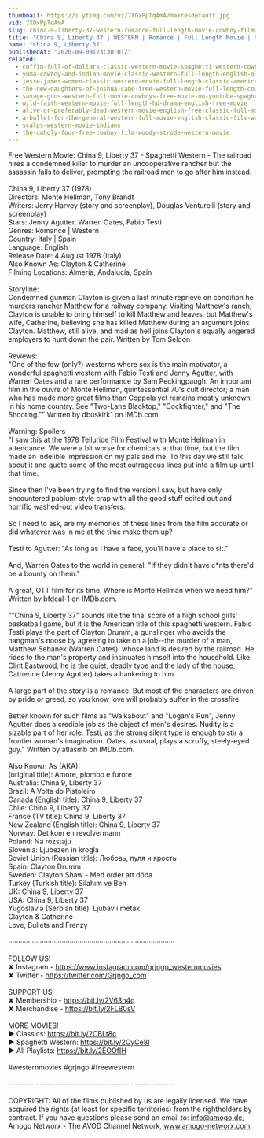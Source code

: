 ```yaml
---
thumbnail: https://i.ytimg.com/vi/7XOxPpTqAmA/maxresdefault.jpg
vid: 7XOxPpTqAmA
slug: china-9-liberty-37-western-romance-full-length-movie-cowboy-film-wild-west
title: "China 9, Liberty 37 | WESTERN | Romance | Full Length Movie | Cowboy Film | Wild West"
name: "China 9, Liberty 37"
publishedAt: "2020-09-08T23:30:01Z"
related:
  - coffin-full-of-dollars-classic-western-movie-spaghetti-western-cowboys-full-movies
  - yuma-cowboy-and-indian-movie-classic-western-full-length-english-old-wild-west
  - jesse-james-women-classic-western-movie-full-length-classic-american-cowboy-film-english
  - the-new-daughters-of-joshua-cabe-free-western-movie-full-length-cowboy-film
  - savage-guns-western-full-movie-cowboys-free-movie-on-youtube-spaghetti-western
  - wild-faith-western-movie-full-length-hd-drama-english-free-movie
  - alive-or-preferably-dead-western-movie-english-free-classic-full-movie
  - a-bullet-for-the-general-western-full-movie-english-classic-film-watchfree-cowboyfilm
  - scalps-western-movie-indians
  - the-unholy-four-free-cowboy-film-woody-strode-western-movie
---
```


Free Western Movie: China 9, Liberty 37 - Spaghetti Western - The railroad hires a condemned killer to murder an uncooperative rancher but the assassin fails to deliver, prompting the railroad men to go after him instead. <br />
<br />
China 9, Liberty 37 (1978)<br />
Directors: Monte Hellman, Tony Brandt<br />
Writers: Jerry Harvey (story and screenplay), Douglas Venturelli (story and screenplay) <br />
Stars: Jenny Agutter, Warren Oates, Fabio Testi <br />
Genres: Romance | Western <br />
Country: Italy | Spain<br />
Language: English<br />
Release Date: 4 August 1978 (Italy) <br />
Also Known As: Clayton & Catherine <br />
Filming Locations: Almería, Andalucía, Spain <br />
<br />
Storyline:<br />
Condemned gunman Clayton is given a last minute reprieve on condition he murders rancher Matthew for a railway company. Visiting Matthew's ranch, Clayton is unable to bring himself to kill Matthew and leaves, but Matthew's wife, Catherine, believing she has killed Matthew during an argument joins Clayton. Matthew, still alive, and mad as hell joins Clayton's equally angered employers to hunt down the pair. Written by Tom Seldon<br />
<br />
Reviews:<br />
"One of the few (only?) westerns where sex is the main motivator, a wonderful spaghetti western with Fabio Testi and Jenny Agutter, with Warren Oates and a rare performance by Sam Peckingpaugh. An important film in the ouvre of Monte Hellman, quintessential 70's cult director; a man who has made more great films than Coppola yet remains mostly unknown in his home country. See "Two-Lane Blacktop," "Cockfighter," and "The Shooting."" Written by dbuskirk1 on IMDb.com.<br />
<br />
Warning: Spoilers<br />
"I saw this at the 1978 Telluride Film Festival with Monte Hellman in attendance. We were a bit worse for chemicals at that time, but the film made an indelible impression on my pals and me. To this day we still talk about it and quote some of the most outrageous lines put into a film up until that time.<br />
<br />
Since then I've been trying to find the version I saw, but have only encountered pablum-style crap with all the good stuff edited out and horrific washed-out video transfers.<br />
<br />
So I need to ask, are my memories of these lines from the film accurate or did whatever was in me at the time make them up?<br />
<br />
Testi to Agutter: "As long as I have a face, you'll have a place to sit."<br />
<br />
And, Warren Oates to the world in general: "If they didn't have c*nts there'd be a bounty on them."<br />
<br />
A great, OTT film for its time. Where is Monte Hellman when we need him?" Written by bfdeal-1 on IMDb.com.<br />
<br />
""China 9, Liberty 37" sounds like the final score of a high school girls' basketball game, but it is the American title of this spaghetti western. Fabio Testi plays the part of Clayton Drumm, a gunslinger who avoids the hangman's noose by agreeing to take on a job--the murder of a man, Matthew Sebanek (Warren Oates), whose land is desired by the railroad. He rides to the man's property and insinuates himself into the household. Like Clint Eastwood, he is the quiet, deadly type and the lady of the house, Catherine (Jenny Agutter) takes a hankering to him.<br />
<br />
A large part of the story is a romance. But most of the characters are driven by pride or greed, so you know love will probably suffer in the crossfire.<br />
<br />
Better known for such films as "Walkabout" and "Logan's Run", Jenny Agutter does a credible job as the object of men's desires. Nudity is a sizable part of her role. Testi, as the strong silent type is enough to stir a frontier woman's imagination. Oates, as usual, plays a scruffy, steely-eyed guy." Written by atlasmb on IMDb.com.<br />
<br />
Also Known As (AKA):<br />
(original title): Amore, piombo e furore<br />
Australia: China 9, Liberty 37<br />
Brazil: A Volta do Pistoleiro<br />
Canada (English title): China 9, Liberty 37<br />
Chile: China 9, Liberty 37<br />
France (TV title): China 9, Liberty 37<br />
New Zealand (English title): China 9, Liberty 37<br />
Norway: Det kom en revolvermann<br />
Poland: Na rozstaju<br />
Slovenia: Ljubezen in krogla<br />
Soviet Union (Russian title): Любовь, пуля и ярость<br />
Spain: Clayton Drumm<br />
Sweden: Clayton Shaw - Med order att döda<br />
Turkey (Turkish title): Silahım ve Ben<br />
UK: China 9, Liberty 37<br />
USA: China 9, Liberty 37<br />
Yugoslavia (Serbian title): Ljubav i metak<br />
 Clayton & Catherine<br />
 Love, Bullets and Frenzy<br />
<br />
····················································································<br />
<br />
FOLLOW US!<br />
✘ Instagram - https://www.instagram.com/grjngo_westernmovies<br />
✘ Twitter - https://twitter.com/Grjngo_com<br />
<br />
SUPPORT US!<br />
✘ Membership - https://bit.ly/2V63h4q<br />
✘ Merchandise - https://bit.ly/2FLB0sV<br />
<br />
MORE MOVIES! <br />
► Classics: https://bit.ly/2CBLt8c <br />
► Spaghetti Western: https://bit.ly/2CyCe8I <br />
► All Playlists: https://bit.ly/2EOOfIH <br />
<br />
#westernmovies #grjngo #freewestern<br />
<br />
····················································································<br />
<br />
COPYRIGHT: All of the films published by us are legally licensed. We have acquired the rights (at least for specific territories) from the rightholders by contract. If you have questions please send an email to: info@amogo.de, Amogo Networx - The AVOD Channel Network, www.amogo-networx.com.